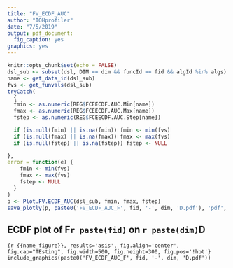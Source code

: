 ---
title: "FV_ECDF_AUC"
author: "IOHprofiler"
date: "7/5/2019"
output: pdf_document:
  fig_caption: yes
graphics: yes
---


```{r, include=FALSE}
knitr::opts_chunk$set(echo = FALSE)
dsl_sub <- subset(dsl, DIM == dim && funcId == fid && algId %in% algs)
name <- get_data_id(dsl_sub)
fvs <- get_funvals(dsl_sub)
tryCatch(
  {
  fmin <- as.numeric(REG$FCEECDF.AUC.Min[name])
  fmax <- as.numeric(REG$FCEECDF.AUC.Max[name])
  fstep <- as.numeric(REG$FCEECDF.AUC.Step[name])

  if (is.null(fmin) || is.na(fmin)) fmin <- min(fvs)
  if (is.null(fmax) || is.na(fmax)) fmax <- max(fvs)
  if (is.null(fstep) || is.na(fstep)) fstep <- NULL

},
error = function(e) {
    fmin <- min(fvs)
    fmax <- max(fvs)
    fstep <- NULL
  }
)
p <- Plot.FV.ECDF_AUC(dsl_sub, fmin, fmax, fstep)
save_plotly(p, paste0('FV_ECDF_AUC_F', fid, '-', dim, 'D.pdf'), 'pdf', width = 1000, height = 500)
```
## ECDF plot of F`r paste(fid)` on `r paste(dim)`D

```{r {{name_figure}}, results='asis', fig.align='center', fig.cap="TEsting", fig.width=500, fig.height=300, fig.pos='!hbt'}
include_graphics(paste0('FV_ECDF_AUC_F', fid, '-', dim, 'D.pdf'))
```
